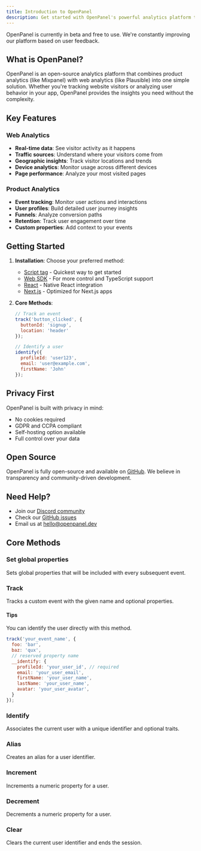 ```yaml
---
title: Introduction to OpenPanel
description: Get started with OpenPanel's powerful analytics platform that combines the best of product and web analytics in one simple solution.
---
```


<Callout>
  OpenPanel is currently in beta and free to use. We're constantly improving our
  platform based on user feedback.
</Callout>

## What is OpenPanel?

OpenPanel is an open-source analytics platform that combines product analytics (like Mixpanel) with web analytics (like Plausible) into one simple solution. Whether you're tracking website visitors or analyzing user behavior in your app, OpenPanel provides the insights you need without the complexity.

## Key Features

### Web Analytics
- **Real-time data**: See visitor activity as it happens
- **Traffic sources**: Understand where your visitors come from
- **Geographic insights**: Track visitor locations and trends
- **Device analytics**: Monitor usage across different devices
- **Page performance**: Analyze your most visited pages

### Product Analytics
- **Event tracking**: Monitor user actions and interactions
- **User profiles**: Build detailed user journey insights
- **Funnels**: Analyze conversion paths
- **Retention**: Track user engagement over time
- **Custom properties**: Add context to your events

## Getting Started

1. **Installation**: Choose your preferred method:
   - [Script tag](/docs/sdks/script) - Quickest way to get started
   - [Web SDK](/docs/sdks/web) - For more control and TypeScript support
   - [React](/docs/sdks/react) - Native React integration
   - [Next.js](/docs/sdks/nextjs) - Optimized for Next.js apps

2. **Core Methods**:
   ```js
   // Track an event
   track('button_clicked', { 
     buttonId: 'signup',
     location: 'header'
   });

   // Identify a user
   identify({
     profileId: 'user123',
     email: 'user@example.com',
     firstName: 'John'
   });
   ```

## Privacy First

OpenPanel is built with privacy in mind:
- No cookies required
- GDPR and CCPA compliant
- Self-hosting option available
- Full control over your data

## Open Source

OpenPanel is fully open-source and available on [GitHub](https://github.com/Openpanel-dev/openpanel). We believe in transparency and community-driven development.

## Need Help?

- Join our [Discord community](https://discord.gg/openpanel)
- Check our [GitHub issues](https://github.com/Openpanel-dev/openpanel/issues)
- Email us at [hello@openpanel.dev](mailto:hello@openpanel.dev)

## Core Methods

### Set global properties

Sets global properties that will be included with every subsequent event.

### Track

Tracks a custom event with the given name and optional properties. 

#### Tips

You can identify the user directly with this method.

```js title="Example shown in JavaScript"
track('your_event_name', {
  foo: 'bar',
  baz: 'qux',
  // reserved property name
  __identify: {
    profileId: 'your_user_id', // required
    email: 'your_user_email',
    firstName: 'your_user_name',
    lastName: 'your_user_name',
    avatar: 'your_user_avatar',
  }
});
```

### Identify

Associates the current user with a unique identifier and optional traits.

### Alias

Creates an alias for a user identifier.

### Increment

Increments a numeric property for a user.

### Decrement

Decrements a numeric property for a user.

### Clear

Clears the current user identifier and ends the session.